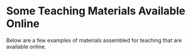 

\pagebreak[1]

# Some Teaching Materials Available Online

Below are a few examples of materials assembled for teaching that are available online.

::: {#refs_materials}
:::

